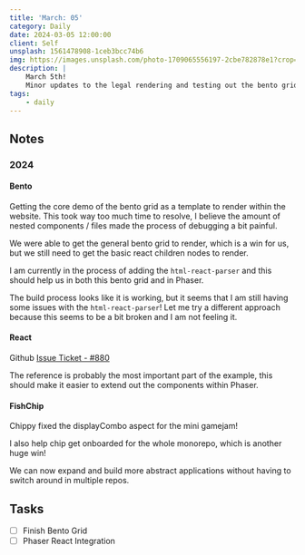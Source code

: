 ```yaml
---
title: 'March: 05'
category: Daily
date: 2024-03-05 12:00:00
client: Self
unsplash: 1561478908-1ceb3bcc74b6
img: https://images.unsplash.com/photo-1709065556197-2cbe782878e1?crop=entropy&cs=srgb&fm=jpg&ixid=MnwzNjM5Nzd8MHwxfHJhbmRvbXx8fHx8fHx8fDE2ODE3NDg2ODY&ixlib=rb-4.0.3&q=85
description: |
    March 5th!
    Minor updates to the legal rendering and testing out the bento grid.
tags:
    - daily
---
```



## Notes


### 2024

#### Bento

Getting the core demo of the bento grid as a template to render within the website.
This took way too much time to resolve, I believe the amount of nested components / files made the process of debugging a bit painful.

We were able to get the general bento grid to render, which is a win for us, but we still need to get the basic react children nodes to render.

I am currently in the process of adding the `html-react-parser` and this should help us in both this bento grid and in Phaser.

The build process looks like it is working, but it seems that I am still having some issues with the `html-react-parser`!
Let me try a different approach because this seems to be a bit broken and I am not feeling it.



#### React

Github [Issue Ticket - #880](https://github.com/KBVE/kbve/issues/880)

The reference is probably the most important part of the example, this should make it easier to extend out the components within Phaser.



#### FishChip

Chippy fixed the displayCombo aspect for the mini gamejam!

I also help chip get onboarded for the whole monorepo, which is another huge win!

We can now expand and build more abstract applications without having to switch around in multiple repos.


## Tasks

- [ ] Finish Bento Grid
- [ ] Phaser React Integration
